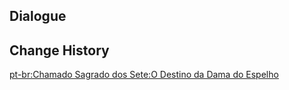 {{Genius Invokation TCG Stage
|title        = Mirror Maiden's Destination
|type         = Serious Showdown
|group        = Tavern Challenge
|character    = Baobab
|requirement  = 7
|introduction = "Meow..." "After that, I never saw that blindfolded Fatui girl ever again..."<br>{{Color|bp|Special Rule: "Mirror Maiden" starts with the Talent Card "Mirror Cage" equipped.}}
|objective_1  = Achieve victory
|reward_1     = Lucky Coin*1000
|lineup       = Mirror Maiden;Mirror Maiden;Mirror Maiden
}}

==Dialogue==
{{Transclude|Genius Invokation TCG/Stage/Baobab|Mirror Maiden's Destination}}

==Change History==
{{Change History|3.3}}

[[pt-br:Chamado Sagrado dos Sete:O Destino da Dama do Espelho]]